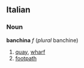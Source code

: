 ==Italian==
===Noun===
'''banchina''' ''f'' (''plural'' banchine)
# [[quay]], [[wharf]]
# [[footpath]]